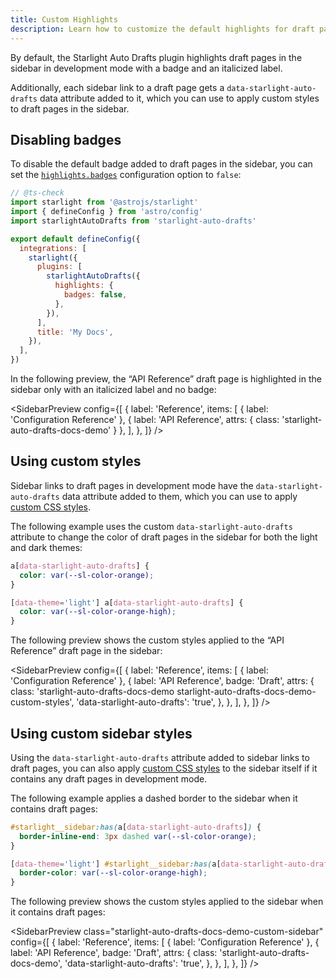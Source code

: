 ```yaml
---
title: Custom Highlights
description: Learn how to customize the default highlights for draft pages in the sidebar in development mode with the Starlight Auto Drafts plugin.
---
```


By default, the Starlight Auto Drafts plugin highlights draft pages in the sidebar in development mode with a badge and an italicized label.

Additionally, each sidebar link to a draft page gets a `data-starlight-auto-drafts` data attribute added to it, which you can use to apply custom styles to draft pages in the sidebar.

## Disabling badges

To disable the default badge added to draft pages in the sidebar, you can set the [`highlights.badges`](/configuration/#badges) configuration option to `false`:

```js title="astro.config.mjs" {11-13}
// @ts-check
import starlight from '@astrojs/starlight'
import { defineConfig } from 'astro/config'
import starlightAutoDrafts from 'starlight-auto-drafts'

export default defineConfig({
  integrations: [
    starlight({
      plugins: [
        starlightAutoDrafts({
          highlights: {
            badges: false,
          },
        }),
      ],
      title: 'My Docs',
    }),
  ],
})
```

In the following preview, the “API Reference” draft page is highlighted in the sidebar only with an italicized label and no badge:


<SidebarPreview
  config={[
    {
      label: 'Reference',
      items: [
        { label: 'Configuration Reference' },
        { label: 'API Reference', attrs: { class: 'starlight-auto-drafts-docs-demo' } },
      ],
    },
  ]}
/>

## Using custom styles

Sidebar links to draft pages in development mode have the `data-starlight-auto-drafts` data attribute added to them, which you can use to apply [custom CSS styles](https://starlight.astro.build/guides/css-and-tailwind/#custom-css-styles).

The following example uses the custom `data-starlight-auto-drafts` attribute to change the color of draft pages in the sidebar for both the light and dark themes:

```css title="src/styles/custom.css"
a[data-starlight-auto-drafts] {
  color: var(--sl-color-orange);
}

[data-theme='light'] a[data-starlight-auto-drafts] {
  color: var(--sl-color-orange-high);
}
```

The following preview shows the custom styles applied to the “API Reference” draft page in the sidebar:

<SidebarPreview
  config={[
    {
      label: 'Reference',
      items: [
        { label: 'Configuration Reference' },
        {
          label: 'API Reference',
          badge: 'Draft',
          attrs: {
            class: 'starlight-auto-drafts-docs-demo starlight-auto-drafts-docs-demo-custom-styles',
            'data-starlight-auto-drafts': 'true',
          },
        },
      ],
    },
  ]}
/>

## Using custom sidebar styles

Using the `data-starlight-auto-drafts` attribute added to sidebar links to draft pages, you can also apply [custom CSS styles](https://starlight.astro.build/guides/css-and-tailwind/#custom-css-styles) to the sidebar itself if it contains any draft pages in development mode.

The following example applies a dashed border to the sidebar when it contains draft pages:

```css title="src/styles/custom.css"
#starlight__sidebar:has(a[data-starlight-auto-drafts]) {
  border-inline-end: 3px dashed var(--sl-color-orange);
}

[data-theme='light'] #starlight__sidebar:has(a[data-starlight-auto-drafts]) {
  border-color: var(--sl-color-orange-high);
}
```

The following preview shows the custom styles applied to the sidebar when it contains draft pages:

<SidebarPreview
  class="starlight-auto-drafts-docs-demo-custom-sidebar"
  config={[
    {
      label: 'Reference',
      items: [
        { label: 'Configuration Reference' },
        {
          label: 'API Reference',
          badge: 'Draft',
          attrs: {
            class: 'starlight-auto-drafts-docs-demo',
            'data-starlight-auto-drafts': 'true',
          },
        },
      ],
    },
  ]}
/>
